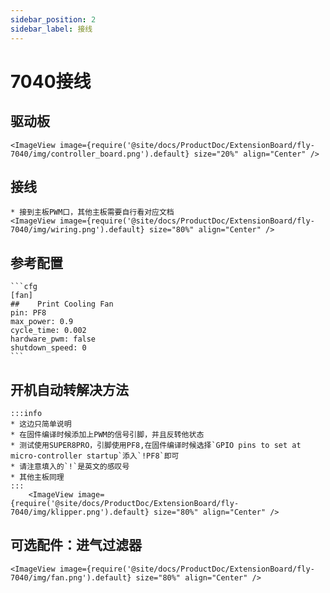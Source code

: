 ```yaml
---
sidebar_position: 2
sidebar_label: 接线
---
```





# 7040接线

## 驱动板

    <ImageView image={require('@site/docs/ProductDoc/ExtensionBoard/fly-7040/img/controller_board.png').default} size="20%" align="Center" />


## 接线

    * 接到主板PWM口，其他主板需要自行看对应文档
    <ImageView image={require('@site/docs/ProductDoc/ExtensionBoard/fly-7040/img/wiring.png').default} size="80%" align="Center" />

## 参考配置

    ```cfg
    [fan]
    ##    Print Cooling Fan 
    pin: PF8
    max_power: 0.9
    cycle_time: 0.002
    hardware_pwm: false
    shutdown_speed: 0
    ```

## 开机自动转解决方法

    :::info
    * 这边只简单说明
    * 在固件编译时候添加上PWM的信号引脚，并且反转他状态
    * 测试使用SUPER8PRO，引脚使用PF8,在固件编译时候选择`GPIO pins to set at micro-controller startup`添入`!PF8`即可
    * 请注意填入的`!`是英文的感叹号
    * 其他主板同理
    :::
        <ImageView image={require('@site/docs/ProductDoc/ExtensionBoard/fly-7040/img/klipper.png').default} size="80%" align="Center" />


## 可选配件：进气过滤器

    <ImageView image={require('@site/docs/ProductDoc/ExtensionBoard/fly-7040/img/fan.png').default} size="80%" align="Center" />
